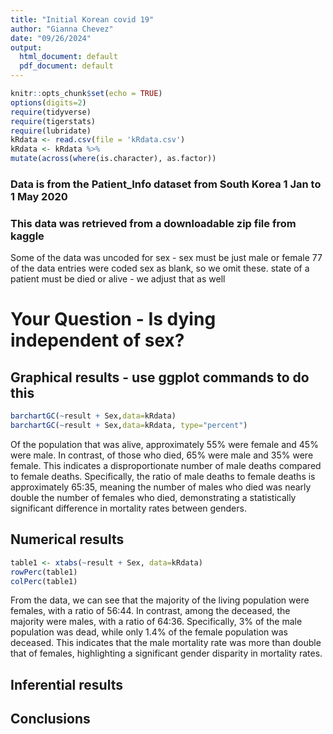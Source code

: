 ```yaml
---
title: "Initial Korean covid 19"
author: "Gianna Chevez"
date: "09/26/2024"
output:
  html_document: default
  pdf_document: default
---
```


```r
knitr::opts_chunk$set(echo = TRUE)
options(digits=2)
require(tidyverse)
require(tigerstats)
require(lubridate)
kRdata <- read.csv(file = 'kRdata.csv')
kRdata <- kRdata %>%
mutate(across(where(is.character), as.factor))

```
### Data is from the Patient_Info dataset from South Korea 1 Jan to 1 May 2020
### This data was retrieved from a downloadable zip file from kaggle

Some of the data was uncoded for sex - sex must be just male or female
77 of the data entries were coded sex  as blank, so we omit these.
state of a patient must be died or alive - we adjust that as well   
  
# Your Question - Is dying independent of sex?






## Graphical results - use ggplot commands to do this  

```r
barchartGC(~result + Sex,data=kRdata)
barchartGC(~result + Sex,data=kRdata, type="percent")

```

Of the population that was alive, approximately 55% were female and 45% were male. In contrast, of those who died, 65% were male and 35% were female. This indicates a disproportionate number of male deaths compared to female deaths. Specifically, the ratio of male deaths to female deaths is approximately 65:35, meaning the number of males who died was nearly double the number of females who died, demonstrating a statistically significant difference in mortality rates between genders.




  
## Numerical results

```r
table1 <- xtabs(~result + Sex, data=kRdata)
rowPerc(table1)
colPerc(table1)
```

From the data, we can see that the majority of the living population were females, with a ratio of 56:44. In contrast, among the deceased, the majority were males, with a ratio of 64:36. Specifically, 3% of the male population was dead, while only 1.4% of the female population was deceased. This indicates that the male mortality rate was more than double that of females, highlighting a significant gender disparity in mortality rates.

## Inferential results 




## Conclusions

